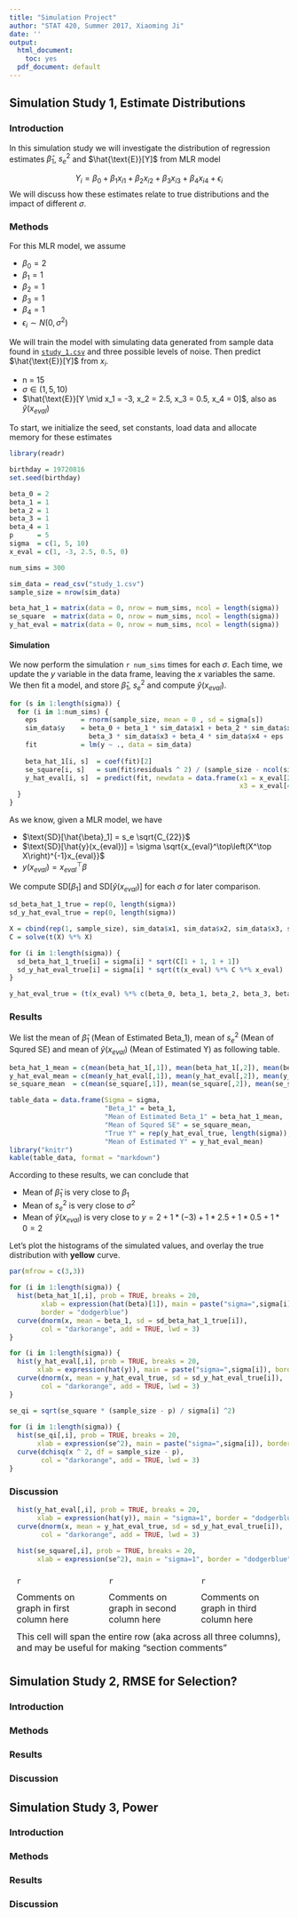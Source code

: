 ```yaml
---
title: "Simulation Project"
author: "STAT 420, Summer 2017, Xiaoming Ji"
date: ''
output:
  html_document: 
    toc: yes
  pdf_document: default
---
```


## Simulation Study 1, Estimate Distributions

### Introduction
In this simulation study we will investigate the distribution of regression estimates $\hat{\beta}_1$, $s_e^2$ and $\hat{\text{E}}[Y]$ from MLR model

$$
Y_i = \beta_0 + \beta_1 x_{i1} + \beta_2 x_{i2} + \beta_3 x_{i3}  + \beta_4 x_{i4} + \epsilon_i
$$
We will discuss how these estimates relate to true distributions and the impact of different $\sigma$.


### Methods

For this MLR model, we assume

- $\beta_0 = 2$
- $\beta_1 = 1$
- $\beta_2 = 1$
- $\beta_3 = 1$
- $\beta_4 = 1$
- $\epsilon_i \sim N(0, \sigma^2)$ 

We will train the model with simulating data generated from sample data found in [`study_1.csv`](study_1.csv) and three possible levels of noise. Then predict $\hat{\text{E}}[Y]$ from $x_{i}$. 

- n = 15
- $\sigma \in (1, 5, 10)$
- $\hat{\text{E}}[Y \mid x_1 = -3, x_2 = 2.5, x_3 = 0.5, x_4 = 0]$, also as $\hat{y}(x_{eval})$

To start, we initialize the seed, set constants, load data and allocate memory for these estimates

```r
library(readr)

birthday = 19720816
set.seed(birthday)

beta_0 = 2
beta_1 = 1
beta_2 = 1
beta_3 = 1
beta_4 = 1
p      = 5
sigma  = c(1, 5, 10)
x_eval = c(1, -3, 2.5, 0.5, 0)

num_sims = 300

sim_data = read_csv("study_1.csv")
sample_size = nrow(sim_data)

beta_hat_1 = matrix(data = 0, nrow = num_sims, ncol = length(sigma))
se_square  = matrix(data = 0, nrow = num_sims, ncol = length(sigma))
y_hat_eval = matrix(data = 0, nrow = num_sims, ncol = length(sigma))
```

#### Simulation
We now perform the simulation `r num_sims` times for each $\sigma$. Each time, we update the $y$ variable in the data frame, leaving the $x$ variables the same. We then fit a model, and store $\hat{\beta}_1$, $s_e^2$ and compute $\hat{y}(x_{eval})$.

```r
for (s in 1:length(sigma)) {
  for (i in 1:num_sims) {
    eps           = rnorm(sample_size, mean = 0 , sd = sigma[s])
    sim_data$y    = beta_0 + beta_1 * sim_data$x1 + beta_2 * sim_data$x2 + 
                    beta_3 * sim_data$x3 + beta_4 * sim_data$x4 + eps
    fit           = lm(y ~ ., data = sim_data)
    
    beta_hat_1[i, s]  = coef(fit)[2]
    se_square[i, s]   = sum(fit$residuals ^ 2) / (sample_size - ncol(sim_data))
    y_hat_eval[i, s]  = predict(fit, newdata = data.frame(x1 = x_eval[2], x2 = x_eval[3],
                                                          x3 = x_eval[4], x4 = x_eval[5] ))
  }
}

```

As we know, given a MLR model, we have

- $\text{SD}[\hat{\beta}_1] = s_e \sqrt{C_{22}}$
- $\text{SD}[\hat{y}(x_{eval})] = \sigma \sqrt{x_{eval}^\top\left(X^\top X\right)^{-1}x_{eval}}$
- $y(x_{eval}) = x_{eval}^\top\beta$


We compute $\text{SD}[{\beta_1}]$ and $\text{SD}[\hat{y}(x_{eval})]$ for each $\sigma$ for later comparison.

```r
sd_beta_hat_1_true = rep(0, length(sigma))
sd_y_hat_eval_true = rep(0, length(sigma))

X = cbind(rep(1, sample_size), sim_data$x1, sim_data$x2, sim_data$x3, sim_data$x4)
C = solve(t(X) %*% X)

for (i in 1:length(sigma)) {
  sd_beta_hat_1_true[i] = sigma[i] * sqrt(C[1 + 1, 1 + 1])
  sd_y_hat_eval_true[i] = sigma[i] * sqrt(t(x_eval) %*% C %*% x_eval)
}

y_hat_eval_true = (t(x_eval) %*% c(beta_0, beta_1, beta_2, beta_3, beta_4))[1]
```

### Results
We list the mean of $\hat{\beta}_1$ (Mean of Estimated Beta_1), mean of $s_e^2$ (Mean of Squred SE) and mean of $\hat{y}(x_{eval})$ (Mean of Estimated Y) as following table.

```r
beta_hat_1_mean = c(mean(beta_hat_1[,1]), mean(beta_hat_1[,2]), mean(beta_hat_1[,3]))
y_hat_eval_mean = c(mean(y_hat_eval[,1]), mean(y_hat_eval[,2]), mean(y_hat_eval[,3]))
se_square_mean  = c(mean(se_square[,1]), mean(se_square[,2]), mean(se_square[,3]))

table_data = data.frame(Sigma = sigma,
                        "Beta_1" = beta_1,
                        "Mean of Estimated Beta_1" = beta_hat_1_mean,
                        "Mean of Squred SE" = se_square_mean,
                        "True Y" = rep(y_hat_eval_true, length(sigma)),
                        "Mean of Estimated Y" = y_hat_eval_mean)
library("knitr")
kable(table_data, format = "markdown")
```

According to these results, we can conclude that 

- Mean of $\hat{\beta}_1$ is very close to $\beta_1$
- Mean of $s_e^2$ is very close to $\sigma^2$
- Mean of $\hat{y}(x_{eval})$ is very close to $y = 2 + 1 * (-3) +  1 * 2.5 + 1 * 0.5 + 1 * 0 = 2$

Let's plot the histograms of the simulated values, and overlay the true distribution with **yellow** curve.

```r
par(mfrow = c(3,3))

for (i in 1:length(sigma)) {
  hist(beta_hat_1[,i], prob = TRUE, breaks = 20, 
        xlab = expression(hat(beta)[1]), main = paste("sigma=",sigma[i]), 
        border = "dodgerblue")
  curve(dnorm(x, mean = beta_1, sd = sd_beta_hat_1_true[i]), 
        col = "darkorange", add = TRUE, lwd = 3)
}

for (i in 1:length(sigma)) {
  hist(y_hat_eval[,i], prob = TRUE, breaks = 20, 
       xlab = expression(hat(y)), main = paste("sigma=",sigma[i]), border = "dodgerblue")
  curve(dnorm(x, mean = y_hat_eval_true, sd = sd_y_hat_eval_true[i]), 
        col = "darkorange", add = TRUE, lwd = 3)
}

se_qi = sqrt(se_square * (sample_size - p) / sigma[i] ^2)
  
for (i in 1:length(sigma)) {
  hist(se_qi[,i], prob = TRUE, breaks = 20, 
       xlab = expression(se^2), main = paste("sigma=",sigma[i]), border = "dodgerblue")
  curve(dchisq(x ^ 2, df = sample_size - p), 
        col = "darkorange", add = TRUE, lwd = 3)
}


```

### Discussion
```r
  hist(y_hat_eval[,i], prob = TRUE, breaks = 20, 
       xlab = expression(hat(y)), main = "sigma=1", border = "dodgerblue")
  curve(dnorm(x, mean = y_hat_eval_true, sd = sd_y_hat_eval_true[i]), 
        col = "darkorange", add = TRUE, lwd = 3)
  
  hist(se_square[,i], prob = TRUE, breaks = 20, 
       xlab = expression(se^2), main = "sigma=1", border = "dodgerblue")
```

<table style = "border-collapse: separate; border-spacing: 5px;">
  <tr>
    <td style = "width: 33%;">
      ```r

      ```
    </td>
    <td style = "width: 33%;">
      ```r

      ```
    </td>
    <td style = "width: 33%;">
      ```r

      ```
    </td>
  </tr>
  <tr>
    <td>
      Comments on graph in first column here
    </td>
    <td>
      Comments on graph in second column here
    </td>
    <td>
      Comments on graph in third column here
    </td>
  </tr>
  <tr>
    <td colspan = "3">
      This cell will span the entire row (aka across all three columns), and may be useful for making "section comments"
    </td>
  </tr>
</table>


## Simulation Study 2, RMSE for Selection?
### Introduction
### Methods
### Results
### Discussion


## Simulation Study 3, Power
### Introduction
### Methods
### Results
### Discussion

